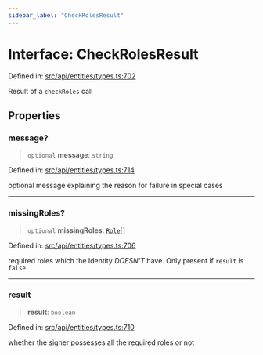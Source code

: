 ```yaml
---
sidebar_label: "CheckRolesResult"
---
```


# Interface: CheckRolesResult

Defined in: [src/api/entities/types.ts:702](https://github.com/PolymeshAssociation/polymesh-sdk/blob/bee6a2fe7a8ce5db42a6982e793782182cde2153/src/api/entities/types.ts#L702)

Result of a `checkRoles` call

## Properties

### message?

> `optional` **message**: `string`

Defined in: [src/api/entities/types.ts:714](https://github.com/PolymeshAssociation/polymesh-sdk/blob/bee6a2fe7a8ce5db42a6982e793782182cde2153/src/api/entities/types.ts#L714)

optional message explaining the reason for failure in special cases

***

### missingRoles?

> `optional` **missingRoles**: [`Role`](../../../procedures/types/type-aliases/Role.mdx)[]

Defined in: [src/api/entities/types.ts:706](https://github.com/PolymeshAssociation/polymesh-sdk/blob/bee6a2fe7a8ce5db42a6982e793782182cde2153/src/api/entities/types.ts#L706)

required roles which the Identity *DOESN'T* have. Only present if `result` is `false`

***

### result

> **result**: `boolean`

Defined in: [src/api/entities/types.ts:710](https://github.com/PolymeshAssociation/polymesh-sdk/blob/bee6a2fe7a8ce5db42a6982e793782182cde2153/src/api/entities/types.ts#L710)

whether the signer possesses all the required roles or not
